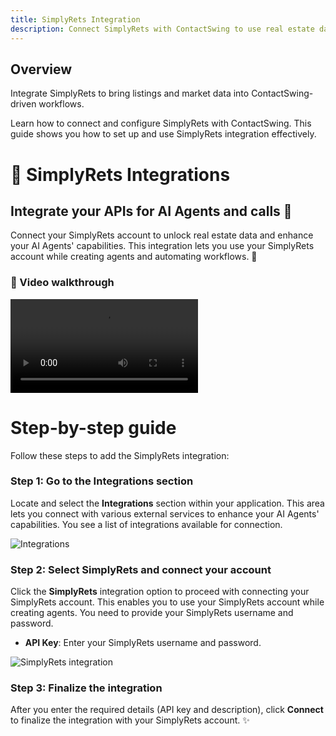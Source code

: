 ```yaml
---
title: SimplyRets Integration
description: Connect SimplyRets with ContactSwing to use real estate data in your AI agents and campaigns.
---
```


## Overview

Integrate SimplyRets to bring listings and market data into ContactSwing-driven workflows.

Learn how to connect and configure SimplyRets with ContactSwing. This guide shows you how to set up and use SimplyRets integration effectively.

# 🔗 SimplyRets Integrations

## Integrate your APIs for AI Agents and calls 🏡

Connect your SimplyRets account to unlock real estate data and enhance your AI Agents' capabilities. This integration lets you use your SimplyRets account while creating agents and automating workflows. 🚀

### 🎥 Video walkthrough

<div class="card-video">
  <video src="https://storage.googleapis.com/helpsessionvideos/Contactswing/Videos/sim.mp4" autoplay playsinline controls title="SimplyRets Integration"></video>
</div>

# Step-by-step guide

Follow these steps to add the SimplyRets integration:

### Step 1: Go to the Integrations section
Locate and select the **Integrations** section within your application. This area lets you connect with various external services to enhance your AI Agents' capabilities. You see a list of integrations available for connection.

<img src="https://storage.googleapis.com/helpsessionvideos/Contactswing/images/e1.jpg" alt="Integrations" />

### Step 2: Select SimplyRets and connect your account
Click the **SimplyRets** integration option to proceed with connecting your SimplyRets account. This enables you to use your SimplyRets account while creating agents. You need to provide your SimplyRets username and password.
- **API Key**: Enter your SimplyRets username and password.

<img src="https://storage.googleapis.com/helpsessionvideos/Contactswing/images/e5.jpg" alt="SimplyRets integration" />

### Step 3: Finalize the integration
After you enter the required details (API key and description), click **Connect** to finalize the integration with your SimplyRets account. ✨


